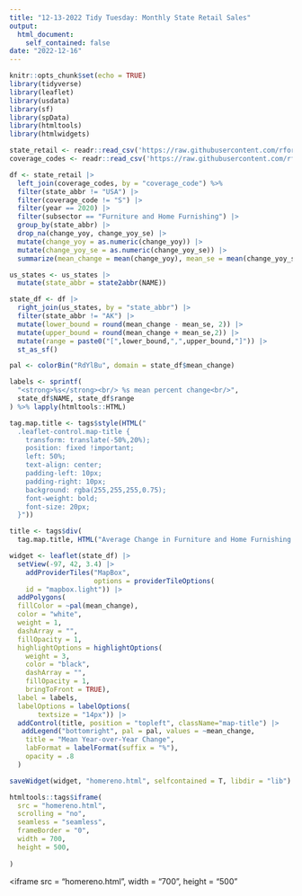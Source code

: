 ```yaml
---
title: "12-13-2022 Tidy Tuesday: Monthly State Retail Sales"
output: 
  html_document:
    self_contained: false
date: "2022-12-16"
---
```


```r
knitr::opts_chunk$set(echo = TRUE)
library(tidyverse)
library(leaflet)
library(usdata)
library(sf)
library(spData)
library(htmltools)
library(htmlwidgets)
```

```r
state_retail <- readr::read_csv('https://raw.githubusercontent.com/rfordatascience/tidytuesday/master/data/2022/2022-12-13/state_retail.csv',  col_types = "cciciiccc")
coverage_codes <- readr::read_csv('https://raw.githubusercontent.com/rfordatascience/tidytuesday/master/data/2022/2022-12-13/coverage_codes.csv')
```
```r
df <- state_retail |>
  left_join(coverage_codes, by = "coverage_code") %>%
  filter(state_abbr != "USA") |>
  filter(coverage_code != "S") |>
  filter(year == 2020) |>
  filter(subsector == "Furniture and Home Furnishing") |>
  group_by(state_abbr) |>
  drop_na(change_yoy, change_yoy_se) |>
  mutate(change_yoy = as.numeric(change_yoy)) |>
  mutate(change_yoy_se = as.numeric(change_yoy_se)) |>
  summarize(mean_change = mean(change_yoy), mean_se = mean(change_yoy_se))
```

```r
us_states <- us_states |> 
  mutate(state_abbr = state2abbr(NAME))
```

```r
state_df <- df |>
  right_join(us_states, by = "state_abbr") |>
  filter(state_abbr != "AK") |>
  mutate(lower_bound = round(mean_change - mean_se, 2)) |>
  mutate(upper_bound = round(mean_change + mean_se,2)) |>
  mutate(range = paste0("[",lower_bound,",",upper_bound,"]")) |>
  st_as_sf()
```

```r
pal <- colorBin("RdYlBu", domain = state_df$mean_change)
```


```r
labels <- sprintf(
  "<strong>%s</strong><br/> %s mean percent change<br/>",
  state_df$NAME, state_df$range
) %>% lapply(htmltools::HTML)
```

```r
tag.map.title <- tags$style(HTML("
  .leaflet-control.map-title { 
    transform: translate(-50%,20%);
    position: fixed !important;
    left: 50%;
    text-align: center;
    padding-left: 10px; 
    padding-right: 10px; 
    background: rgba(255,255,255,0.75);
    font-weight: bold;
    font-size: 20px;
  }"))

title <- tags$div(
  tag.map.title, HTML("Average Change in Furniture and Home Furnishing Spending in US  \n from 2019 and 2020"))
```


```r
widget <- leaflet(state_df) |>
  setView(-97, 42, 3.4) |>
    addProviderTiles("MapBox",
                     options = providerTileOptions(
    id = "mapbox.light")) |>
  addPolygons(
  fillColor = ~pal(mean_change),
  color = "white",
  weight = 1,
  dashArray = "",
  fillOpacity = 1,
  highlightOptions = highlightOptions(
    weight = 3,
    color = "black",
    dashArray = "",
    fillOpacity = 1,
    bringToFront = TRUE),
  label = labels,
  labelOptions = labelOptions(
       textsize = "14px")) |>
  addControl(title, position = "topleft", className="map-title") |>
   addLegend("bottomright", pal = pal, values = ~mean_change,
    title = "Mean Year-over-Year Change",
    labFormat = labelFormat(suffix = "%"),
    opacity = .8
  )
```

```r
saveWidget(widget, "homereno.html", selfcontained = T, libdir = "lib")
```


```r
htmltools::tags$iframe(
  src = "homereno.html", 
  scrolling = "no", 
  seamless = "seamless",
  frameBorder = "0",
  width = 700,
  height = 500,
  
)
```

<!--html_preserve-->
<iframe src = "homereno.html", width = "700", height = "500" </iframe>
<!--/html_preserve-->


